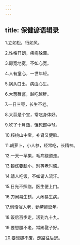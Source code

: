 ```yaml
---
---
---
```

title: 保健谚语辑录
---



1.立如松，行如风。

2.性格开朗，疾病躲藏。

3.房宽地宽，不如心宽。

4.人有童心，一世年轻。

5.祸从口出，病由心生。

6.大葱蘸酱，越吃越胖。

7.一日三枣，长生不老。

8.大蒜是个宝，常吃身体好。

9.吃了十月茄，饿死郎中爷。

10.核桃山中宝，补肾又健脑。

11.胡萝卜，小人参，经常吃，长精神。

12.一天一苹果，毛病绕道走。

13.锻炼要趁小，别等老时恼。

14.请人吃饭，不如请人流汗。

15.日光不照临，医生便上门。

16.刀闲易生锈，人闲易生病。

17.懒惰催人老，勤劳能延年。

18.饭后百步走，活到九十九。

19.要想腿不老，常踢毽子好。

20.要想腿不废，走路往后退。